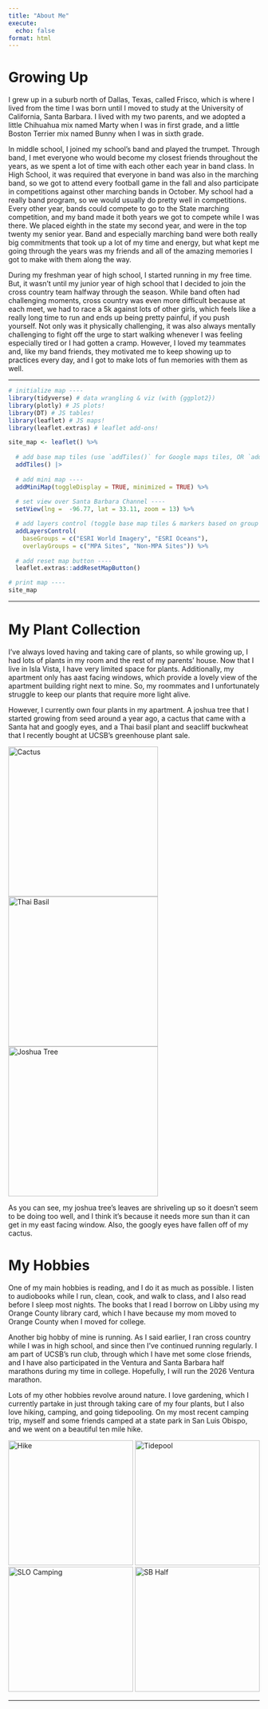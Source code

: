 ```yaml
---
title: "About Me"
execute: 
  echo: false
format: html
---
```

<h1>Growing Up</h1>

<p>I grew up in a suburb north of Dallas, Texas, called Frisco, which is where I lived from the time I was born until I moved to study at the University of California, Santa Barbara. I lived with my two parents, and we adopted a little Chihuahua mix named Marty when I was in first grade, and a little Boston Terrier mix named Bunny when I was in sixth grade.

In middle school, I joined my school's band and played the trumpet. Through band, I met everyone who would become my closest friends throughout the years, as we spent a lot of time with each other each year in band class. In High School, it was required that everyone in band was also in the marching band, so we got to attend every football game in the fall and also participate in competitions against other marching bands in October. My school had a really band program, so we would usually do pretty well in competitions. Every other year, bands could compete to go to the State marching competition, and my band made it both years we got to compete while I was there. We placed eighth in the state my second year, and were in the top twenty my senior year. Band and especially marching band were both really big commitments that took up a lot of my time and energy, but what kept me going through the years was my friends and all of the amazing memories I got to make with them along the way.

During my freshman year of high school, I started running in my free time. But, it wasn't until my junior year of high school that I decided to join the cross country team halfway through the season. While band often had challenging moments, cross country was even more difficult because at each meet, we had to race a 5k against lots of other girls, which feels like a really long time to run and ends up being pretty painful, if you push yourself. Not only was it physically challenging, it was also always mentally challenging to fight off the urge to start walking whenever I was feeling especially tired or I had gotten a cramp. However, I loved my teammates and, like my band friends, they motivated me to keep showing up to practices every day, and I got to make lots of fun memories with them as well.</p>
---

```r
# initialize map ----
library(tidyverse) # data wrangling & viz (with {ggplot2})
library(plotly) # JS plots!
library(DT) # JS tables!
library(leaflet) # JS maps!
library(leaflet.extras) # leaflet add-ons!

site_map <- leaflet() %>% 
  
  # add base map tiles (use `addTiles()` for Google maps tiles, OR `addProviderTiles()` for 3rd party base maps: https://leaflet-extras.github.io/leaflet-providers/preview/) ----
  addTiles() |> 
  
  # add mini map ----
  addMiniMap(toggleDisplay = TRUE, minimized = TRUE) %>% 
  
  # set view over Santa Barbara Channel ----
  setView(lng =  -96.77, lat = 33.11, zoom = 13) %>% 

  # add layers control (toggle base map tiles & markers based on group IDs) ----
  addLayersControl(
    baseGroups = c("ESRI World Imagery", "ESRI Oceans"),
    overlayGroups = c("MPA Sites", "Non-MPA Sites")) %>% 
  
  # add reset map button ----
  leaflet.extras::addResetMapButton()

# print map ----
site_map
```

---

<h1>My Plant Collection</h1>

<p>I've always loved having and taking care of plants, so while growing up, I had lots of plants in my room and the rest of my parents' house. Now that I live in Isla Vista, I have very limited space for plants. Additionally, my apartment only has aast facing windows, which provide a lovely view of the apartment building right next to mine. So, my roommates and I unfortunately struggle to keep our plants that require more light alive.

However, I currently own four plants in my apartment. A joshua tree that I started growing from seed around a year ago, a cactus that came with a Santa hat and googly eyes, and a Thai basil plant and seacliff buckwheat that I recently bought at UCSB's greenhouse plant sale.

<p class="center">
  <img src="images/IMG_1226.jpg" alt="Cactus" width="300"/>
  <img src="images/IMG_1225.jpg" alt="Thai Basil" width="300"/>
  <img src="images/IMG_1224.jpg" alt="Joshua Tree" width="300"/>
</p>

As you can see, my joshua tree's leaves are shriveling up so it doesn't seem to be doing too well, and I think it's because it needs more sun than it can get in my east facing window. Also, the googly eyes have fallen off of my cactus.</p>

<h1>My Hobbies</h1>

<p>One of my main hobbies is reading, and I do it as much as possible. I listen to audiobooks while I run, clean, cook, and walk to class, and I also read before I sleep most nights. The books that I read I borrow on Libby using my Orange County library card, which I have because my mom moved to Orange County when I moved for college.

Another big hobby of mine is running. As I said earlier, I ran cross country while I was in high school, and since then I've continued running regularly. I am part of UCSB's run club, through which I have met some close friends, and I have also participated in the Ventura and Santa Barbara half marathons during my time in college. Hopefully, I will run the 2026 Ventura marathon.

Lots of my other hobbies revolve around nature. I love gardening, which I currently partake in just through taking care of my four plants, but I also love hiking, camping, and going tidepooling. On my most recent camping trip, myself and some friends camped at a state park in San Luis Obispo, and we went on a beautiful ten mile hike.</p>

<p class="center">
  <img src="images/IMG_9664.jpg" alt="Hike" width="250"/>
  <img src="images/IMG_8483.jpg" alt="Tidepool" width="250"/>
  <img src="images/IMG_4424.jpg" alt="SLO Camping" width="250"/>
  <img src="images/IMG_2328.jpg" alt="SB Half" width="250"/>
</p>
---
